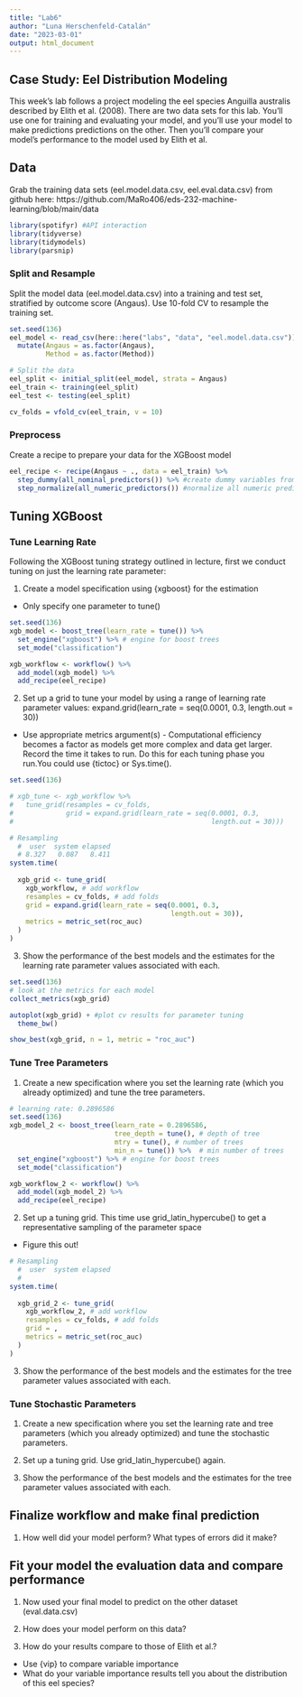 ```yaml
---
title: "Lab6"
author: "Luna Herschenfeld-Catalán"
date: "2023-03-01"
output: html_document
---
```


## Case Study: Eel Distribution Modeling

This week's lab follows a project modeling the eel species Anguilla australis described by Elith et al. (2008). There are two data sets for this lab.  You'll use one for training and evaluating your model, and you'll use your model to make predictions predictions on the other.  Then you'll compare your model's performance to the model used by Elith et al.

## Data

Grab the training data sets (eel.model.data.csv, eel.eval.data.csv) from github here:
https://github.com/MaRo406/eds-232-machine-learning/blob/main/data 

```r
library(spotifyr) #API interaction
library(tidyverse)
library(tidymodels)
library(parsnip)
```


### Split and Resample

Split the model data (eel.model.data.csv) into a training and test set, stratified by outcome score (Angaus). Use 10-fold CV to resample the training set.

```r
set.seed(136)
eel_model <- read_csv(here::here("labs", "data", "eel.model.data.csv")) %>% 
  mutate(Angaus = as.factor(Angaus),
         Method = as.factor(Method))

# Split the data
eel_split <- initial_split(eel_model, strata = Angaus)
eel_train <- training(eel_split)
eel_test <- testing(eel_split)

cv_folds = vfold_cv(eel_train, v = 10)

```


### Preprocess

Create a recipe to prepare your data for the XGBoost model
```r
eel_recipe <- recipe(Angaus ~ ., data = eel_train) %>% 
  step_dummy(all_nominal_predictors()) %>% #create dummy variables from all factors
  step_normalize(all_numeric_predictors()) #normalize all numeric predictors
```


## Tuning XGBoost

### Tune Learning Rate

Following the XGBoost tuning strategy outlined in lecture, first we conduct tuning on just the learning rate parameter:

1.  Create a model specification using {xgboost} for the estimation

-   Only specify one parameter to tune()

```r
set.seed(136)
xgb_model <- boost_tree(learn_rate = tune()) %>% 
  set_engine("xgboost") %>% # engine for boost trees
  set_mode("classification")

xgb_workflow <- workflow() %>% 
  add_model(xgb_model) %>% 
  add_recipe(eel_recipe)
```

2.  Set up a grid to tune your model by using a range of learning rate parameter values: expand.grid(learn_rate = seq(0.0001, 0.3, length.out = 30))

-   Use appropriate metrics argument(s) - Computational efficiency becomes a factor as models get more complex and data get larger. Record the time it takes to run. Do this for each tuning phase you run.You could use {tictoc} or Sys.time().

```r
set.seed(136)

# xgb_tune <- xgb_workflow %>% 
#   tune_grid(resamples = cv_folds, 
#             grid = expand.grid(learn_rate = seq(0.0001, 0.3, 
#                                                 length.out = 30)))

# Resampling 
  #  user  system elapsed 
  # 8.327   0.087   8.411 
system.time(
  
  xgb_grid <- tune_grid(
    xgb_workflow, # add workflow
    resamples = cv_folds, # add folds
    grid = expand.grid(learn_rate = seq(0.0001, 0.3, 
                                        length.out = 30)),
    metrics = metric_set(roc_auc)
  )
)
```


3.  Show the performance of the best models and the estimates for the learning rate parameter values associated with each.

```r
set.seed(136)
# look at the metrics for each model
collect_metrics(xgb_grid)

autoplot(xgb_grid) + #plot cv results for parameter tuning
  theme_bw()

show_best(xgb_grid, n = 1, metric = "roc_auc")
```


### Tune Tree Parameters

1.  Create a new specification where you set the learning rate (which you already optimized) and tune the tree parameters.
```r
# learning rate: 0.2896586
set.seed(136)
xgb_model_2 <- boost_tree(learn_rate = 0.2896586,
                          tree_depth = tune(), # depth of tree
                          mtry = tune(), # number of trees
                          min_n = tune()) %>%  # min number of trees
  set_engine("xgboost") %>% # engine for boost trees
  set_mode("classification")

xgb_workflow_2 <- workflow() %>% 
  add_model(xgb_model_2) %>% 
  add_recipe(eel_recipe)
```

2.  Set up a tuning grid. This time use grid_latin_hypercube() to get a representative sampling of the parameter space
- Figure this out!
```r

# Resampling 
  #  user  system elapsed 
  # 
system.time(
  
  xgb_grid_2 <- tune_grid(
    xgb_workflow_2, # add workflow
    resamples = cv_folds, # add folds
    grid = ,
    metrics = metric_set(roc_auc)
  )
)

```


3.  Show the performance of the best models and the estimates for the tree parameter values associated with each.

### Tune Stochastic Parameters

1.  Create a new specification where you set the learning rate and tree parameters (which you already optimized) and tune the stochastic parameters.

2.  Set up a tuning grid. Use grid_latin_hypercube() again.

3.  Show the performance of the best models and the estimates for the tree parameter values associated with each.

## Finalize workflow and make final prediction

1.  How well did your model perform? What types of errors did it make?

## Fit your model the evaluation data and compare performance

1.  Now used your final model to predict on the other dataset (eval.data.csv)

2.  How does your model perform on this data?

3.  How do your results compare to those of Elith et al.?

-   Use {vip} to compare variable importance
-   What do your variable importance results tell you about the distribution of this eel species?
